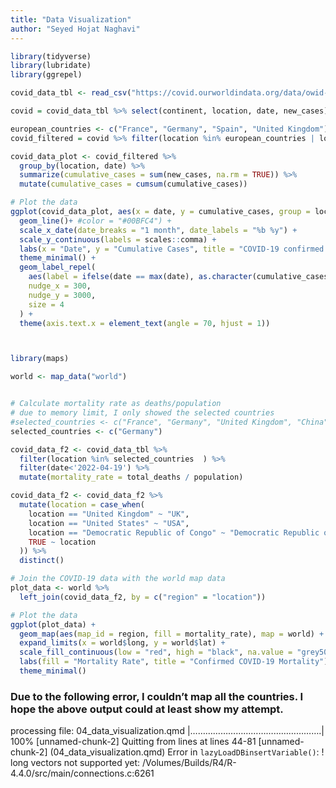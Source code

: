 ```yaml
---
title: "Data Visualization"
author: "Seyed Hojat Naghavi"
---
```


```r
library(tidyverse)
library(lubridate)
library(ggrepel)

covid_data_tbl <- read_csv("https://covid.ourworldindata.org/data/owid-covid-data.csv")

covid = covid_data_tbl %>% select(continent, location, date, new_cases)

european_countries <- c("France", "Germany", "Spain", "United Kingdom")
covid_filtered = covid %>% filter(location %in% european_countries | location == "United States") %>% filter(date<'2022-04-19')

covid_data_plot <- covid_filtered %>%
  group_by(location, date) %>%
  summarize(cumulative_cases = sum(new_cases, na.rm = TRUE)) %>%
  mutate(cumulative_cases = cumsum(cumulative_cases))

# Plot the data
ggplot(covid_data_plot, aes(x = date, y = cumulative_cases, group = location, colour = location)) +
  geom_line()+ #color = "#00BFC4") + 
  scale_x_date(date_breaks = "1 month", date_labels = "%b %y") +
  scale_y_continuous(labels = scales::comma) +
  labs(x = "Date", y = "Cumulative Cases", title = "COVID-19 confirmed cases worldwide") +
  theme_minimal() +
  geom_label_repel(
    aes(label = ifelse(date == max(date), as.character(cumulative_cases), "")),
    nudge_x = 300,
    nudge_y = 3000,
    size = 4
  ) +
  theme(axis.text.x = element_text(angle = 70, hjust = 1))




```

```r

library(maps)

world <- map_data("world")


# Calculate mortality rate as deaths/population
# due to memory limit, I only showed the selected countries
#selected_countries <- c("France", "Germany", "United Kingdom", "China", "United States")
selected_countries <- c("Germany")

covid_data_f2 <- covid_data_tbl %>% 
  filter(location %in% selected_countries  ) %>% 
  filter(date<'2022-04-19') %>%
  mutate(mortality_rate = total_deaths / population)

covid_data_f2 <- covid_data_f2 %>%
  mutate(location = case_when(
    location == "United Kingdom" ~ "UK",
    location == "United States" ~ "USA",
    location == "Democratic Republic of Congo" ~ "Democratic Republic of the Congo",
    TRUE ~ location
  )) %>%
  distinct()

# Join the COVID-19 data with the world map data
plot_data <- world %>%
  left_join(covid_data_f2, by = c("region" = "location"))

# Plot the data
ggplot(plot_data) +
  geom_map(aes(map_id = region, fill = mortality_rate), map = world) +
  expand_limits(x = world$long, y = world$lat) +
  scale_fill_continuous(low = "red", high = "black", na.value = "grey50", label = scales::percent) +
  labs(fill = "Mortality Rate", title = "Confirmed COVID-19 Mortality") +
  theme_minimal()


```

### Due to the following error, I couldn't map all the countries. I hope the above output could at least show my attempt.

processing file: 04_data_visualization.qmd
  |....................................................| 100% [unnamed-chunk-2]
Quitting from lines  at lines 44-81 [unnamed-chunk-2] (04_data_visualization.qmd)
Error in `lazyLoadDBinsertVariable()`:
! long vectors not supported yet: /Volumes/Builds/R4/R-4.4.0/src/main/connections.c:6261
